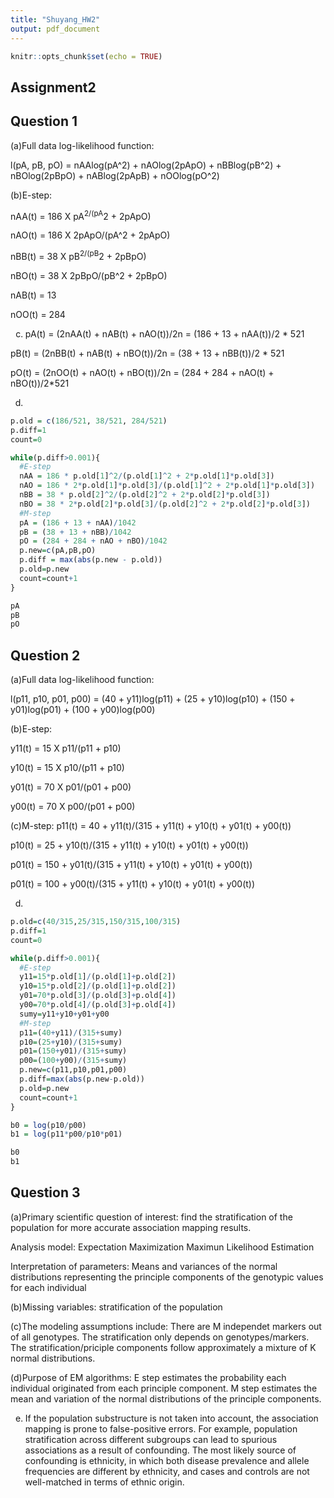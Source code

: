 ```yaml
---
title: "Shuyang_HW2"
output: pdf_document
---
```


```r
knitr::opts_chunk$set(echo = TRUE)
```

## Assignment2
## Question 1

(a)Full data log-likelihood function: 

l(pA, pB, pO) = nAAlog(pA^2) + nAOlog(2pApO) + nBBlog(pB^2) + nBOlog(2pBpO) + nABlog(2pApB) + nOOlog(pO^2)

(b)E-step: 

nAA(t) = 186 X pA^2/(pA^2 + 2pApO)

nAO(t) = 186 X 2pApO/(pA^2 + 2pApO)

nBB(t) = 38 X pB^2/(pB^2 + 2pBpO)

nBO(t) = 38 X 2pBpO/(pB^2 + 2pBpO)

nAB(t) = 13

nOO(t) = 284

(c)
pA(t) = (2nAA(t) + nAB(t) + nAO(t))/2n = (186 + 13 + nAA(t))/2 * 521

pB(t) = (2nBB(t) + nAB(t) + nBO(t))/2n = (38 + 13 + nBB(t))/2 * 521

pO(t) = (2nOO(t) + nAO(t) + nBO(t))/2n = (284 + 284 + nAO(t) + nBO(t))/2*521

(d)
```r
p.old = c(186/521, 38/521, 284/521)
p.diff=1
count=0

while(p.diff>0.001){
  #E-step
  nAA = 186 * p.old[1]^2/(p.old[1]^2 + 2*p.old[1]*p.old[3])
  nAO = 186 * 2*p.old[1]*p.old[3]/(p.old[1]^2 + 2*p.old[1]*p.old[3])
  nBB = 38 * p.old[2]^2/(p.old[2]^2 + 2*p.old[2]*p.old[3])
  nBO = 38 * 2*p.old[2]*p.old[3]/(p.old[2]^2 + 2*p.old[2]*p.old[3])
  #M-step
  pA = (186 + 13 + nAA)/1042
  pB = (38 + 13 + nBB)/1042
  pO = (284 + 284 + nAO + nBO)/1042
  p.new=c(pA,pB,pO)
  p.diff = max(abs(p.new - p.old))
  p.old=p.new
  count=count+1
}

pA
pB
pO

```

## Question 2
(a)Full data log-likelihood function:

l(p11, p10, p01, p00) = (40 + y11)log(p11) + (25 + y10)log(p10) + (150 + y01)log(p01) + (100 + y00)log(p00)

(b)E-step:

y11(t) = 15 X p11/(p11 + p10)

y10(t) = 15 X p10/(p11 + p10)

y01(t) = 70 X p01/(p01 + p00)

y00(t) = 70 X p00/(p01 + p00)

(c)M-step:
p11(t) = 40 + y11(t)/(315 + y11(t) + y10(t) + y01(t) + y00(t))

p10(t) = 25 + y10(t)/(315 + y11(t) + y10(t) + y01(t) + y00(t))

p01(t) = 150 + y01(t)/(315 + y11(t) + y10(t) + y01(t) + y00(t))

p01(t) = 100 + y00(t)/(315 + y11(t) + y10(t) + y01(t) + y00(t))


(d)
```r
p.old=c(40/315,25/315,150/315,100/315)
p.diff=1
count=0

while(p.diff>0.001){
  #E-step
  y11=15*p.old[1]/(p.old[1]+p.old[2])
  y10=15*p.old[2]/(p.old[1]+p.old[2])  
  y01=70*p.old[3]/(p.old[3]+p.old[4])  
  y00=70*p.old[4]/(p.old[3]+p.old[4])
  sumy=y11+y10+y01+y00
  #M-step
  p11=(40+y11)/(315+sumy)
  p10=(25+y10)/(315+sumy)
  p01=(150+y01)/(315+sumy)
  p00=(100+y00)/(315+sumy)
  p.new=c(p11,p10,p01,p00)
  p.diff=max(abs(p.new-p.old))
  p.old=p.new
  count=count+1
}

b0 = log(p10/p00)
b1 = log(p11*p00/p10*p01)

b0
b1
```


## Question 3
(a)Primary scientific question of interest: 
find the stratification of the population for more accurate association mapping results.

Analysis model: 
Expectation Maximization
Maximun Likelihood Estimation

Interpretation of parameters: Means and variances of the normal distributions representing the principle components of the genotypic values for each individual

(b)Missing variables: stratification of the population

(c)The modeling assumptions include: 
There are M independet markers out of all genotypes.
The stratification only depends on genotypes/markers.
The stratification/priciple components follow approximately a mixture of K normal distributions.

(d)Purpose of EM algorithms:
E step estimates the probability each individual originated from each principle component. 
M step estimates the mean and variation of the normal distributions of the principle components.

(e) If the population substructure is not taken into account, the association mapping is prone to false-positive errors. For example, population stratification across different subgroups can lead to spurious associations as a result of confounding. The most likely source of confounding is ethnicity, in which both disease prevalence and allele frequencies are different by ethnicity, and cases and controls are not well-matched in terms of ethnic origin.